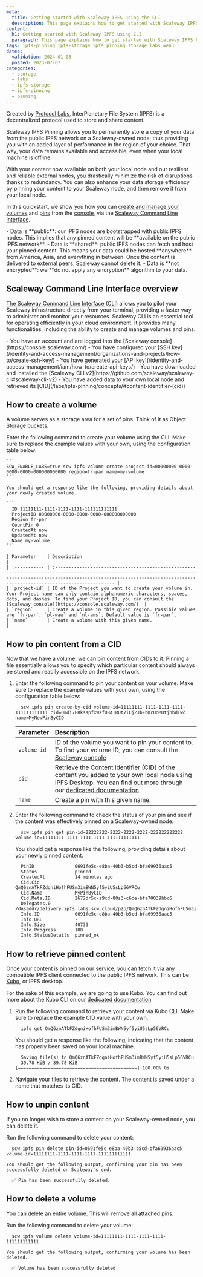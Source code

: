 ```yaml
---
meta:
  title: Getting started with Scaleway IPFS using the CLI
  description: This page explains how to get started with Scaleway IPFS Pinning using the CLI
content:
  h1: Getting started with Scaleway IPFS using CLI
  paragraph: This page explains how to get started with Scaleway IPFS Pinning using the CLI
tags: ipfs-pinning ipfs-storage ipfs pinning storage labs web3
dates:
  validation: 2024-01-08
  posted: 2023-07-07
categories:
  - storage
  - labs
  - ipfs-storage
  - ipfs-pinning
  - pinning
---
```


Created by [Protocol Labs](https://protocol.ai/), InterPlanetary File System (IPFS) is a decentralized protocol used to store and share content.

Scaleway IPFS Pinning allows you to permanently store a copy of your data from the public IPFS network on a Scaleway-owned node, thus providing you with an added layer of performance in the region of your choice. That way, your data remains available and accessible, even when your local machine is offline.

With your content now available on both your local node and our resilient and reliable external nodes, you drastically minimize the risk of disruptions thanks to redundancy. You can also enhance your data storage efficiency by pinning your content to your Scaleway node, and then remove it from your local node.

In this quickstart, we show you how you can [create and manage your volumes](/labs/ipfs-pinning/api-cli/volumes-operations) and [pins](/labs/ipfs-pinning/api-cli/pin-operations) from the [console](https://console.scaleway.com/login), via the [Scaleway Command Line Interface](https://github.com/scaleway/scaleway-cli).

<Message type="important">
  - Data is **public**: our IPFS nodes are bootstrapped with public IPFS nodes. This implies that any pinned content will be **available on the public IPFS network**.
  - Data is **shared**: public IPFS nodes can fetch and host your pinned content. This means your data could be hosted **anywhere** from America, Asia, and everything in between. Once the content is delivered to external peers, Scaleway cannot delete it.
  - Data is **not encrypted**: we **do not apply any encryption** algorithm to your data.
</Message>

## Scaleway Command Line Interface overview

[The Scaleway Command Line Interface (CLI)](https://github.com/scaleway/scaleway-cli) allows you to pilot your Scaleway infrastructure directly from your terminal, providing a faster way to administer and monitor your resources. Scaleway CLI is an essential tool for operating efficiently in your cloud environment. It provides many functionalities, including the ability to create and manage volumes and pins.

<Macro id="requirements" />

<Message type="requirement">
  - You have an account and are logged into the [Scaleway console](https://console.scaleway.com/)
  - You have configured your [SSH key](/identity-and-access-management/organizations-and-projects/how-to/create-ssh-key/)
  - You have generated your [API key](/identity-and-access-management/iam/how-to/create-api-keys/)
  - You have downloaded and installed the [Scaleway CLI v2](https://github.com/scaleway/scaleway-cli#scaleway-cli-v2)
  - You have added data to your own local node and retrieved its [CID](/labs/ipfs-pinning/concepts/#content-identifier-(cid))
</Message>

## How to create a volume

A volume serves as a storage area for a set of pins. Think of it as Object Storage [buckets](/storage/object/concepts/#bucket).

Enter the following command to create your volume using the CLI. Make sure to replace the example values with your own, using the configuration table below:

    ```
    SCW_ENABLE_LABS=true scw ipfs volume create project-id=00000000-0000-0000-0000-000000000000 region=fr-par name=my-volume
    ```

    You should get a response like the following, providing details about your newly created volume.

    ```
      ID 11111111-1111-1111-1111-111111111111
      ProjectID 00000000-0000-0000-0000-000000000000
      Region fr-par
      CountPin 0
      CreatedAt now
      UpdatedAt now
      Name my-volume
    ```

    | Parameter    | Description                                                                                                                                                                                                                               |
    | :----------- | :---------------------------------------------------------------------------------------------------------------------------------------------------------------------------------------------------------------------------------------- |
    | `project-id` | ID of the Project you want to create your volume in. Your Project name can only contain alphanumeric characters, spaces, dots, and dashes. To find your Project ID, you can consult the [Scaleway console](https://console.scaleway.com/)  |
    | `region`     | Create a volume in this given region. Possible values are `fr-par`, `pl-waw` and `nl-ams`. Default value is `fr-par`.
    | `name`       | Create a volume with this given name.                                                                                                                                                                                                     |

## How to pin content from a CID

Now that we have a volume, we can pin content from [CIDs](/labs/ipfs-pinning/concepts/#content-identifier-(cid)) to it. Pinning a file essentially allows you to specify which particular content should always be stored and readily accessible on the IPFS network.

1. Enter the following command to pin your content on your volume. Make sure to replace the example values with your own, using the configuration table below:

    ```
      scw ipfs pin create-by-cid volume-id=11111111-1111-1111-1111-111111111111 cid=Qmdi7ERksspfxWXfU8ATRUt7iCjZJbEbDrUoMDtjnbdTwo name=MyNewPinByCID
    ```

    | Parameter    | Description                                                                                                                                                                                                               |
    | :----------- | :------------------------------------------------------------------------------------------------------------------------------------------------------------------------------------------------------------------------ |
    | `volume-id`  | ID of the volume you want to pin your content to. To find your volume ID, you can consult the [Scaleway console](https://console.scaleway.com/)                                                                           |
    | `cid`        | Retrieve the Content Identifier (CID) of the content you added to your own local node using IPFS Desktop. You can find out more through our [dedicated documentation](/labs/ipfs-pinning/reference-content/install-ipfs-desktop/) |
    | `name`       | Create a pin with this given name.                                                                                                                                                                                        |

2. Enter the following command to check the status of your pin and see if the content was effectively pinned on a Scaleway-owned node:

    ```
      scw ipfs pin get pin-id=22222222-2222-2222-2222-222222222222 volume-id=11111111-1111-1111-1111-111111111111
    ```

    You should get a response like the following, providing details about your newly pinned content.

    ```
      PinID               0691fe5c-e8ba-40b3-b5cd-bfa69936aac5
      Status              pinned
      CreatedAt           14 minutes ago
      Cid.Cid             QmQ6znATkFZdgniHofhFUSm3imBWN5yf5yiU5sLp56VRCu
      Cid.Name            MyPinByCID
      Cid.Meta.ID         2672dr5c-z9cd-80s3-c6de-bfa70039bbc6
      Delegates.0         /dnsaddr/delivery.ipfs.labs.scw.cloud/p2p/QmQ6znATkFZdgniHofhFUSm3imBWN5yf5yiU5sLp56VRCu
      Info.ID             0691fe5c-e8ba-40b3-b5cd-bfa69936aac5
      Info.URL            -
      Info.Size           40733
      Info.Progress       100
      Info.StatusDetails  pinned_ok
    ```

## How to retrieve pinned content

Once your content is pinned on our service, you can fetch it via any compatible IPFS client connected to the public IPFS network. This can be [Kubo](https://docs.ipfs.tech/install/command-line/), or IPFS desktop.

For the sake of this example, we are going to use Kubo. You can find out more about the Kubo CLI on our [dedicated documentation](/labs/ipfs-pinning/api-cli/ipfs-cli/)

1. Run the following command to retrieve your content via Kubo CLI. Make sure to replace the example CID value with your own.

    ```
      ipfs get QmQ6znATkFZdgniHofhFUSm3imBWN5yf5yiU5sLp56VRCu
    ```

    You should get a response like the following, indicating that the content has properly been saved on your local machine.

    ```
      Saving file(s) to QmQ6znATkFZdgniHofhFUSm3imBWN5yf5yiU5sLp56VRCu
      39.78 KiB / 39.78 KiB [============================================] 100.00% 0s
    ```

2. Navigate your files to retrieve the content. The content is saved under a name that matches its CID.

## How to unpin content

If you no longer wish to store a content on your Scaleway-owned node, you can delete it.

Run the following command to delete your content:

  ```
    scw ipfs pin delete pin-id=0691fe5c-e8ba-40b3-b5cd-bfa69936aac5 volume-id=11111111-1111-1111-1111-111111111111
  ```

    You should get the following output, confirming your pin has been successfully deleted on Scaleway's end.

  ```
    ✅ Pin has been successfully deleted.
  ```

## How to delete a volume

You can delete an entire volume. This will remove all attached pins.

Run the following command to delete your volume:

  ```
    scw ipfs volume delete volume-id=11111111-1111-1111-1111-111111111111
  ```

    You should get the following output, confirming your volume has been deleted.

  ```
    ✅ Volume has been successfully deleted.
  ```
